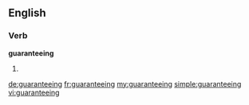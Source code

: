 ==English==

===Verb===
'''guaranteeing'''

# {{present participle of|guarantee}}

[[de:guaranteeing]]
[[fr:guaranteeing]]
[[my:guaranteeing]]
[[simple:guaranteeing]]
[[vi:guaranteeing]]